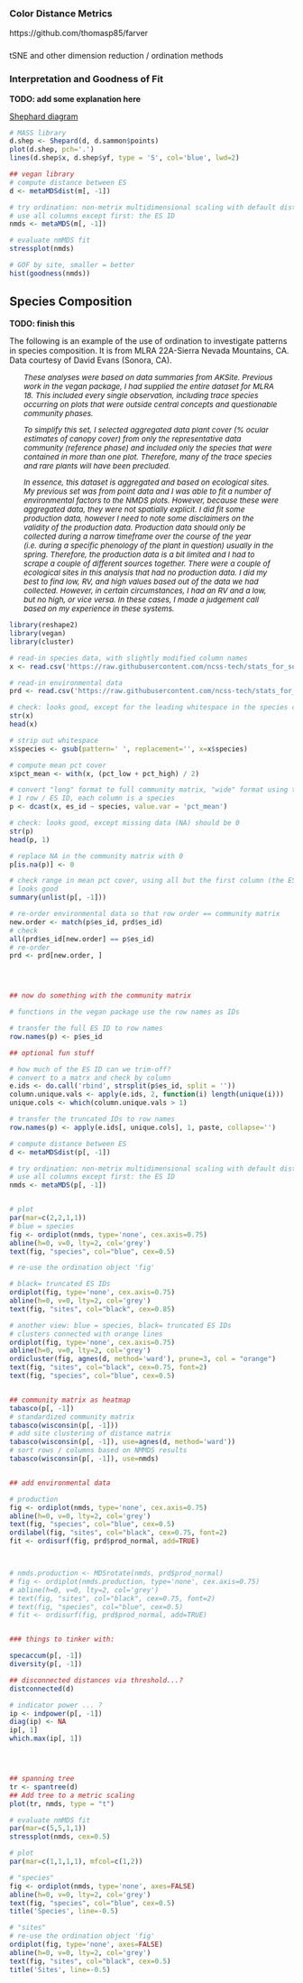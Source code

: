 
### Color Distance Metrics
https://github.com/thomasp85/farver


###
tSNE and other dimension reduction / ordination methods


### Interpretation and Goodness of Fit
**TODO: add some explanation here **

[Shephard diagram](http://cc.oulu.fi/~jarioksa/softhelp/vegan/html/goodness.metaMDS.html)
```r
# MASS library
d.shep <- Shepard(d, d.sammon$points)
plot(d.shep, pch='.')
lines(d.shep$x, d.shep$yf, type = 'S', col='blue', lwd=2)

## vegan library
# compute distance between ES
d <- metaMDSdist(m[, -1])

# try ordination: non-metrix multidimensional scaling with default distance metric and standardization
# use all columns except first: the ES ID
nmds <- metaMDS(m[, -1])

# evaluate nmMDS fit
stressplot(nmds)

# GOF by site, smaller = better
hist(goodness(nmds))

```


## Species Composition

**TODO: finish this**
  
  The following is an example of the use of ordination to investigate patterns in species composition. It is from MLRA 22A-Sierra Nevada Mountains, CA. Data courtesy of David Evans (Sonora, CA).

<div style="font-size:95%; font-style: italic; width: 90%; margin: auto;"><p>These analyses were based on data summaries from AKSite.  Previous work in the vegan package, I had supplied the entire dataset for MLRA 18.  This included every single observation, including trace species occurring on plots that were outside central concepts and questionable community phases.</p>
  <p>To simplify this set, I selected aggregated data plant cover (% ocular estimates of canopy cover) from only the representative data community (reference phase) and included only the species that were contained in more than one plot.  Therefore, many of the trace species and rare plants will have been precluded.</p>
  <p>In essence, this dataset is aggregated and based on ecological sites.  My previous set was from point data and I was able to fit a number of environmental factors to the NMDS plots.  However, because these were aggregated data, they were not spatially explicit.  I did fit some production data, however I need to note some disclaimers on the validity of the production data.  Production data should only be collected during a narrow timeframe over the course of the year (i.e. during a specific phenology of the plant in question) usually in the spring.  Therefore, the production data is a bit limited and I had to scrape a couple of different sources together.  There were a couple of ecological sites in this analysis that had no production data. I did my best to find low, RV, and high values based out of the data we had collected.  However, in certain circumstances, I had an RV and a low, but no high, or vice versa.  In these cases, I made a judgement call based on my experience in these systems.</p></div>
  
  
  
```r
library(reshape2)
library(vegan)
library(cluster)

# read-in species data, with slightly modified column names
x <- read.csv('https://raw.githubusercontent.com/ncss-tech/stats_for_soil_survey/master/data/clustering_and_ordination/Blue.csv', stringsAsFactors = FALSE)

# read-in environmental data
prd <- read.csv('https://raw.githubusercontent.com/ncss-tech/stats_for_soil_survey/master/data/clustering_and_ordination/Blue_env.csv', stringsAsFactors = FALSE)

# check: looks good, except for the leading whitespace in the species codes
str(x)
head(x)

# strip out whitespace
x$species <- gsub(pattern=' ', replacement='', x=x$species)

# compute mean pct cover
x$pct_mean <- with(x, (pct_low + pct_high) / 2)

# convert "long" format to full community matrix, "wide" format using the mean pct cover
# 1 row / ES ID, each column is a species
p <- dcast(x, es_id ~ species, value.var = 'pct_mean')

# check: looks good, except missing data (NA) should be 0
str(p)
head(p, 1)

# replace NA in the community matrix with 0
p[is.na(p)] <- 0

# check range in mean pct cover, using all but the first column (the ES ID)
# looks good
summary(unlist(p[, -1]))

# re-order environmental data so that row order == community matrix
new.order <- match(p$es_id, prd$es_id)
# check
all(prd$es_id[new.order] == p$es_id)
# re-order
prd <- prd[new.order, ]




## now do something with the community matrix

# functions in the vegan package use the row names as IDs

# transfer the full ES ID to row names
row.names(p) <- p$es_id

## optional fun stuff

# how much of the ES ID can we trim-off?
# convert to a matrx and check by column
e.ids <- do.call('rbind', strsplit(p$es_id, split = ''))
column.unique.vals <- apply(e.ids, 2, function(i) length(unique(i)))
unique.cols <- which(column.unique.vals > 1)

# transfer the truncated IDs to row names
row.names(p) <- apply(e.ids[, unique.cols], 1, paste, collapse='')

# compute distance between ES
d <- metaMDSdist(p[, -1])

# try ordination: non-metrix multidimensional scaling with default distance metric and standardization
# use all columns except first: the ES ID
nmds <- metaMDS(p[, -1])


# plot
par(mar=c(2,2,1,1))
# blue = species
fig <- ordiplot(nmds, type='none', cex.axis=0.75)
abline(h=0, v=0, lty=2, col='grey')
text(fig, "species", col="blue", cex=0.5)

# re-use the ordination object 'fig'

# black= truncated ES IDs
ordiplot(fig, type='none', cex.axis=0.75)
abline(h=0, v=0, lty=2, col='grey')
text(fig, "sites", col="black", cex=0.85)

# another view: blue = species, black= truncated ES IDs
# clusters connected with orange lines
ordiplot(fig, type='none', cex.axis=0.75)
abline(h=0, v=0, lty=2, col='grey')
ordicluster(fig, agnes(d, method='ward'), prune=3, col = "orange")
text(fig, "sites", col="black", cex=0.75, font=2)
text(fig, "species", col="blue", cex=0.5)


## community matrix as heatmap
tabasco(p[, -1])
# standardized community matrix
tabasco(wisconsin(p[, -1]))
# add site clustering of distance matrix
tabasco(wisconsin(p[, -1]), use=agnes(d, method='ward'))
# sort rows / columns based on NMMDS results
tabasco(wisconsin(p[, -1]), use=nmds)


## add environmental data

# production
fig <- ordiplot(nmds, type='none', cex.axis=0.75)
abline(h=0, v=0, lty=2, col='grey')
text(fig, "species", col="blue", cex=0.5)
ordilabel(fig, "sites", col="black", cex=0.75, font=2)
fit <- ordisurf(fig, prd$prod_normal, add=TRUE)



# nmds.production <- MDSrotate(nmds, prd$prod_normal)
# fig <- ordiplot(nmds.production, type='none', cex.axis=0.75)
# abline(h=0, v=0, lty=2, col='grey')
# text(fig, "sites", col="black", cex=0.75, font=2)
# text(fig, "species", col="blue", cex=0.5)
# fit <- ordisurf(fig, prd$prod_normal, add=TRUE)


### things to tinker with:

specaccum(p[, -1])
diversity(p[, -1])

## disconnected distances via threshold...?
distconnected(d)

# indicator power ... ?
ip <- indpower(p[, -1])
diag(ip) <- NA
ip[, 1]
which.max(ip[, 1])




## spanning tree
tr <- spantree(d)
## Add tree to a metric scaling 
plot(tr, nmds, type = "t")
```

```r
# evaluate nmMDS fit
par(mar=c(5,5,1,1))
stressplot(nmds, cex=0.5)
```

```r
# plot
par(mar=c(1,1,1,1), mfcol=c(1,2))

# "species"
fig <- ordiplot(nmds, type='none', axes=FALSE)
abline(h=0, v=0, lty=2, col='grey')
text(fig, "species", col="blue", cex=0.5)
title('Species', line=-0.5)

# "sites"
# re-use the ordination object 'fig'
ordiplot(fig, type='none', axes=FALSE)
abline(h=0, v=0, lty=2, col='grey')
text(fig, "sites", col="black", cex=0.5)
title('Sites', line=-0.5)
```



<!-- * [problems assoc. with too many dimensions](https://en.wikipedia.org/wiki/Clustering_high-dimensional_data) -->



